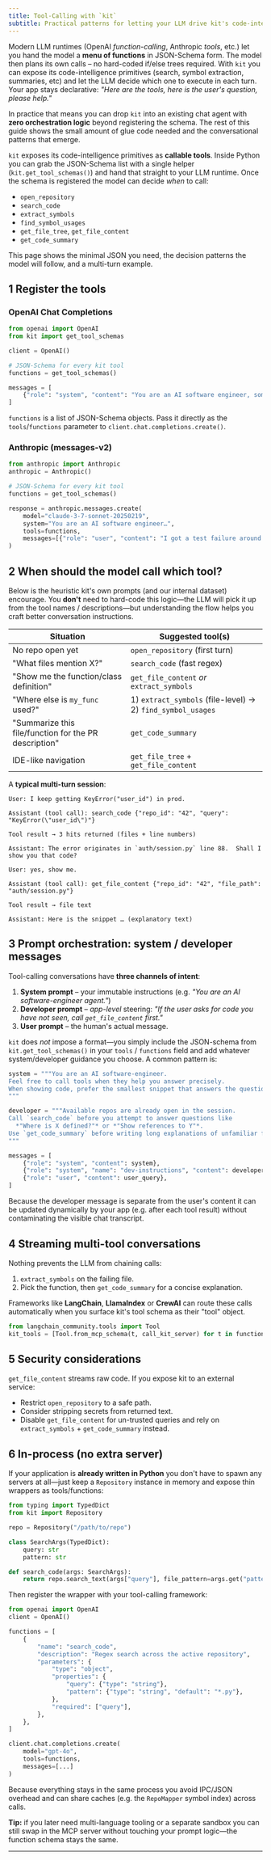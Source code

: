 ```yaml
---
title: Tool-Calling with `kit`
subtitle: Practical patterns for letting your LLM drive kit's code-intelligence APIs
---
```


Modern LLM runtimes (OpenAI *function-calling*, Anthropic *tools*, etc.) let you hand the model a **menu of functions** in JSON-Schema form.  The model then plans its own calls – no hard-coded if/else trees required.  With `kit` you can  expose its code-intelligence primitives (search, symbol extraction, summaries, etc) and let the LLM decide which one to execute in each turn.  Your app stays declarative: *"Here are the tools, here is the user's question, please help."*

In practice that means you can drop `kit` into an existing chat agent with **zero orchestration logic** beyond registering the schema.  The rest of this guide shows the small amount of glue code needed and the conversational patterns that emerge.

`kit` exposes its code-intelligence primitives as **callable tools**.  Inside Python you can grab the JSON-Schema list with a single helper (`kit.get_tool_schemas()`) and hand that straight to your LLM runtime.  Once the schema is registered the model can decide _when_ to call:

* `open_repository`
* `search_code`
* `extract_symbols`
* `find_symbol_usages`
* `get_file_tree`, `get_file_content`
* `get_code_summary`

This page shows the minimal JSON you need, the decision patterns the model will follow, and a multi-turn example.

## 1  Register the tools

### OpenAI Chat Completions

```python
from openai import OpenAI
from kit import get_tool_schemas

client = OpenAI()

# JSON-Schema for every kit tool
functions = get_tool_schemas()

messages = [
    {"role": "system", "content": "You are an AI software engineer, some refer to as the 'Scottie Scheffler of Programming'. Feel free to call tools when you need context."},
]
```

`functions` is a list of JSON-Schema objects. Pass it directly as the `tools`/`functions` parameter to `client.chat.completions.create()`.

### Anthropic (messages-v2)

```python
from anthropic import Anthropic
anthropic = Anthropic()

# JSON-Schema for every kit tool
functions = get_tool_schemas()

response = anthropic.messages.create(
    model="claude-3-7-sonnet-20250219",
    system="You are an AI software engineer…",
    tools=functions,
    messages=[{"role": "user", "content": "I got a test failure around FooBar.  Help me."}],
)
```

## 2  When should the model call which tool?

Below is the heuristic kit's own prompts (and our internal dataset) encourage.  You **don't** need to hard-code this logic—the LLM will pick it up from the tool names / descriptions—but understanding the flow helps you craft better conversation instructions.

| Situation | Suggested tool(s) |
|-----------|-------------------|
| No repo open yet | `open_repository` (first turn) |
| "What files mention X?" | `search_code` (fast regex) |
| "Show me the function/class definition" | `get_file_content` *or* `extract_symbols` |
| "Where else is `my_func` used?" | 1) `extract_symbols` (file-level) → 2) `find_symbol_usages` |
| "Summarize this file/function for the PR description" | `get_code_summary` |
| IDE-like navigation | `get_file_tree` + `get_file_content` |

A **typical multi-turn session**:

```
User: I keep getting KeyError("user_id") in prod.

Assistant (tool call): search_code {"repo_id": "42", "query": "KeyError(\"user_id\")"}

Tool result → 3 hits returned (files + line numbers)

Assistant: The error originates in `auth/session.py` line 88.  Shall I show you that code?

User: yes, show me.

Assistant (tool call): get_file_content {"repo_id": "42", "file_path": "auth/session.py"}

Tool result → file text

Assistant: Here is the snippet … (explanatory text)
```

## 3  Prompt orchestration: system / developer messages

Tool-calling conversations have **three channels of intent**:

1. **System prompt** – your immutable instructions (e.g. *"You are an AI software-engineer agent."*)  
2. **Developer prompt** – _app-level_ steering: *"If the user asks for code you have not seen, call `get_file_content` first."*  
3. **User prompt** – the human's actual message.

`kit` does *not* impose a format—you simply include the JSON-schema from `kit.get_tool_schemas()` in your `tools` / `functions` field and add whatever system/developer guidance you choose.  A common pattern is:

```python
system = """You are an AI software-engineer.
Feel free to call tools when they help you answer precisely.
When showing code, prefer the smallest snippet that answers the question.
"""

developer = """Available repos are already open in the session.
Call `search_code` before you attempt to answer questions like
  *"Where is X defined?"* or *"Show references to Y"*.
Use `get_code_summary` before writing long explanations of unfamiliar files.
"""

messages = [
    {"role": "system", "content": system},
    {"role": "system", "name": "dev-instructions", "content": developer},
    {"role": "user", "content": user_query},
]
```

Because the developer message is separate from the user's content it can be updated dynamically by your app (e.g. after each tool result) without contaminating the visible chat transcript.

## 4  Streaming multi-tool conversations

Nothing prevents the LLM from chaining calls:

1. `extract_symbols` on the failing file.
2. Pick the function, then `get_code_summary` for a concise explanation.

Frameworks like **LangChain**, **LlamaIndex** or **CrewAI** can route these calls automatically when you surface kit's tool schema as their "tool" object.

```python
from langchain_community.tools import Tool
kit_tools = [Tool.from_mcp_schema(t, call_kit_server) for t in functions]
```

## 5  Security considerations

`get_file_content` streams raw code.  If you expose kit to an external service:

* Restrict `open_repository` to a safe path.
* Consider stripping secrets from returned text.
* Disable `get_file_content` for un-trusted queries and rely on `extract_symbols` + `get_code_summary` instead.

## 6  In-process (no extra server)

If your application is **already written in Python** you don't have to spawn any servers at all—just keep a `Repository` instance in memory and expose thin wrappers as tools/functions:

```python
from typing import TypedDict
from kit import Repository

repo = Repository("/path/to/repo")

class SearchArgs(TypedDict):
    query: str
    pattern: str

def search_code(args: SearchArgs):
    return repo.search_text(args["query"], file_pattern=args.get("pattern", "*.py"))
```

Then register the wrapper with your tool-calling framework:

```python
from openai import OpenAI
client = OpenAI()

functions = [
    {
        "name": "search_code",
        "description": "Regex search across the active repository",
        "parameters": {
            "type": "object",
            "properties": {
                "query": {"type": "string"},
                "pattern": {"type": "string", "default": "*.py"},
            },
            "required": ["query"],
        },
    },
]

client.chat.completions.create(
    model="gpt-4o",
    tools=functions,
    messages=[...]
)
```

Because everything stays in the same process you avoid IPC/JSON overhead and can share caches (e.g. the `RepoMapper` symbol index) across calls.

**Tip:** if you later need multi-language tooling or a separate sandbox you can still swap in the MCP server without touching your prompt logic—the function schema stays the same.

---